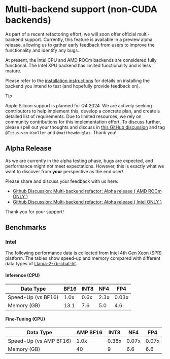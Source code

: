 # Multi-backend support (non-CUDA backends)

As part of a recent refactoring effort, we will soon offer official multi-backend support. Currently, this feature is available in a preview alpha release, allowing us to gather early feedback from users to improve the functionality and identify any bugs.

At present, the Intel CPU and AMD ROCm backends are considered fully functional. The Intel XPU backend has limited functionality and is less mature.

Please refer to the [installation instructions](./installation#multi-backend) for details on installing the backend you intend to test (and hopefully provide feedback on).

> [!Tip]
> Apple Silicon support is planned for Q4 2024. We are actively seeking contributors to help implement this, develop a concrete plan, and create a detailed list of requirements. Due to limited resources, we rely on community contributions for this implementation effort. To discuss further, please spell out your thoughts and discuss in [this GitHub discussion](https://github.com/bitsandbytes-foundation/bitsandbytes/discussions/1340) and tag `@Titus-von-Koeller` and `@matthewdouglas`. Thank you!

## Alpha Release

As we are currently in the alpha testing phase, bugs are expected, and performance might not meet expectations. However, this is exactly what we want to discover from **your** perspective as the end user!

Please share and discuss your feedback with us here:

- [Github Discussion: Multi-backend refactor: Alpha release ( AMD ROCm ONLY )](https://github.com/bitsandbytes-foundation/bitsandbytes/discussions/1339)
- [Github Discussion: Multi-backend refactor: Alpha release ( Intel ONLY )](https://github.com/bitsandbytes-foundation/bitsandbytes/discussions/1338)

Thank you for your support!

## Benchmarks

### Intel

The following performance data is collected from Intel 4th Gen Xeon (SPR) platform. The tables show speed-up and memory compared with different data types of [Llama-2-7b-chat-hf](https://huggingface.co/meta-llama/Llama-2-7b-chat-hf).

#### Inference (CPU)

| Data Type | BF16 | INT8 | NF4 | FP4 |
|---|---|---|---|---|
| Speed-Up (vs BF16) | 1.0x | 0.6x | 2.3x | 0.03x |
| Memory (GB) | 13.1 | 7.6 | 5.0 | 4.6 |

#### Fine-Tuning (CPU)

| Data Type | AMP BF16 | INT8 | NF4 | FP4 |
|---|---|---|---|---|
| Speed-Up (vs AMP BF16) | 1.0x | 0.38x | 0.07x | 0.07x |
| Memory (GB) | 40 | 9 | 6.6 | 6.6 |

